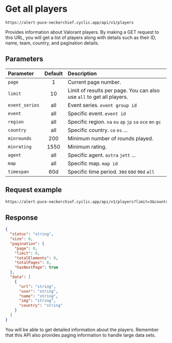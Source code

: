 # Get all players

```http copy filename="GET"
https://alert-puce-neckerchief.cyclic.app/api/v1/players
```

Provides information about Valorant players. By making a GET request to this URL, you will get a list of players along with details such as their ID, name, team, country, and pagination details.

## Parameters

| Parameter      | Default | Description                                                           |
| :------------- | :-----: | :-------------------------------------------------------------------- |
| `page`         |    1    | Current page number.                                                  |
| `limit`        |   10    | Limit of results per page. You can also use `all` to get all players. |
| `event_series` |   all   | Event series. `event group id`                                        |
| `event`        |   all   | Specific event. `event id`                                            |
| `region`       |   all   | Specific region. `na` `eu` `ap` `jp` `sa` `oce` `mn` `gc`             |
| `country`      |   all   | Specific country. `co` `es` ...                                       |
| `minrounds`    |   200   | Minimum number of rounds played.                                      |
| `minrating`    |  1550   | Minimum rating.                                                       |
| `agent`        |   all   | Specific agent. `astra` `jett` ...                                    |
| `map`          |   all   | Specific map. `map id`                                                |
| `timespan`     |   60d   | Specific time period. `30d` `60d` `90d` `all`                         |

## Request example

```txt copy filename="GET"
https://alert-puce-neckerchief.cyclic.app/api/v1/players?limit=3&country=co
```

## Response

```json copy
{
  "status": "string",
  "size": 0,
  "pagination": {
    "page": 0,
    "limit": 0,
    "totalElements": 0,
    "totalPages": 0,
    "hasNextPage": true
  },
  "data": [
    {
      "url": "string",
      "user": "string",
      "name": "string",
      "img": "string",
      "country": "string"
    }
  ]
}
```

You will be able to get detailed information about the players. Remember that this API also provides paging information to handle large data sets.

